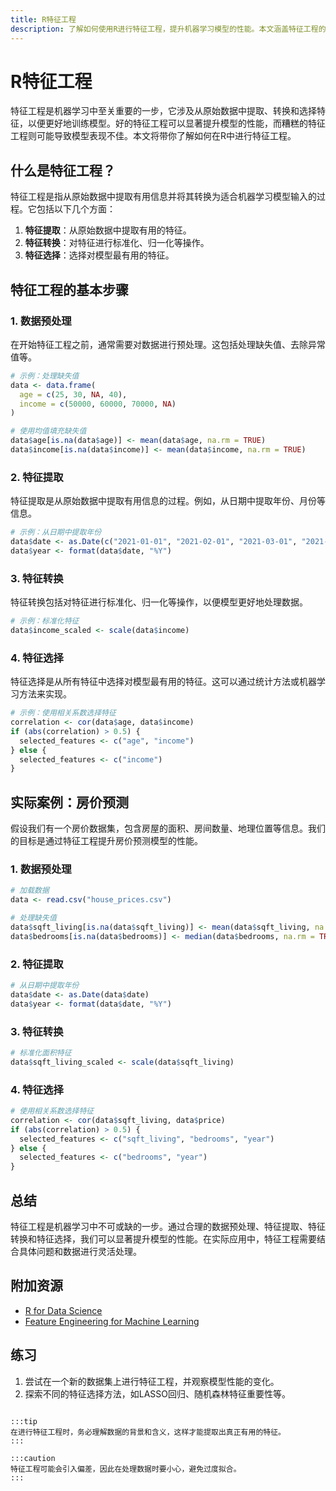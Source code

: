 ```yaml
---
title: R特征工程
description: 了解如何使用R进行特征工程，提升机器学习模型的性能。本文涵盖特征工程的基本概念、常用技术、代码示例以及实际应用案例。
---
```


# R特征工程

特征工程是机器学习中至关重要的一步，它涉及从原始数据中提取、转换和选择特征，以便更好地训练模型。好的特征工程可以显著提升模型的性能，而糟糕的特征工程则可能导致模型表现不佳。本文将带你了解如何在R中进行特征工程。

## 什么是特征工程？

特征工程是指从原始数据中提取有用信息并将其转换为适合机器学习模型输入的过程。它包括以下几个方面：

1. **特征提取**：从原始数据中提取有用的特征。
2. **特征转换**：对特征进行标准化、归一化等操作。
3. **特征选择**：选择对模型最有用的特征。

## 特征工程的基本步骤

### 1. 数据预处理

在开始特征工程之前，通常需要对数据进行预处理。这包括处理缺失值、去除异常值等。

```r
# 示例：处理缺失值
data <- data.frame(
  age = c(25, 30, NA, 40),
  income = c(50000, 60000, 70000, NA)
)

# 使用均值填充缺失值
data$age[is.na(data$age)] <- mean(data$age, na.rm = TRUE)
data$income[is.na(data$income)] <- mean(data$income, na.rm = TRUE)
```

### 2. 特征提取

特征提取是从原始数据中提取有用信息的过程。例如，从日期中提取年份、月份等信息。

```r
# 示例：从日期中提取年份
data$date <- as.Date(c("2021-01-01", "2021-02-01", "2021-03-01", "2021-04-01"))
data$year <- format(data$date, "%Y")
```

### 3. 特征转换

特征转换包括对特征进行标准化、归一化等操作，以便模型更好地处理数据。

```r
# 示例：标准化特征
data$income_scaled <- scale(data$income)
```

### 4. 特征选择

特征选择是从所有特征中选择对模型最有用的特征。这可以通过统计方法或机器学习方法来实现。

```r
# 示例：使用相关系数选择特征
correlation <- cor(data$age, data$income)
if (abs(correlation) > 0.5) {
  selected_features <- c("age", "income")
} else {
  selected_features <- c("income")
}
```

## 实际案例：房价预测

假设我们有一个房价数据集，包含房屋的面积、房间数量、地理位置等信息。我们的目标是通过特征工程提升房价预测模型的性能。

### 1. 数据预处理

```r
# 加载数据
data <- read.csv("house_prices.csv")

# 处理缺失值
data$sqft_living[is.na(data$sqft_living)] <- mean(data$sqft_living, na.rm = TRUE)
data$bedrooms[is.na(data$bedrooms)] <- median(data$bedrooms, na.rm = TRUE)
```

### 2. 特征提取

```r
# 从日期中提取年份
data$date <- as.Date(data$date)
data$year <- format(data$date, "%Y")
```

### 3. 特征转换

```r
# 标准化面积特征
data$sqft_living_scaled <- scale(data$sqft_living)
```

### 4. 特征选择

```r
# 使用相关系数选择特征
correlation <- cor(data$sqft_living, data$price)
if (abs(correlation) > 0.5) {
  selected_features <- c("sqft_living", "bedrooms", "year")
} else {
  selected_features <- c("bedrooms", "year")
}
```

## 总结

特征工程是机器学习中不可或缺的一步。通过合理的数据预处理、特征提取、特征转换和特征选择，我们可以显著提升模型的性能。在实际应用中，特征工程需要结合具体问题和数据进行灵活处理。

## 附加资源

- [R for Data Science](https://r4ds.had.co.nz/)
- [Feature Engineering for Machine Learning](https://www.oreilly.com/library/view/feature-engineering-for/9781491953235/)

## 练习

1. 尝试在一个新的数据集上进行特征工程，并观察模型性能的变化。
2. 探索不同的特征选择方法，如LASSO回归、随机森林特征重要性等。
```

:::tip
在进行特征工程时，务必理解数据的背景和含义，这样才能提取出真正有用的特征。
:::

:::caution
特征工程可能会引入偏差，因此在处理数据时要小心，避免过度拟合。
:::